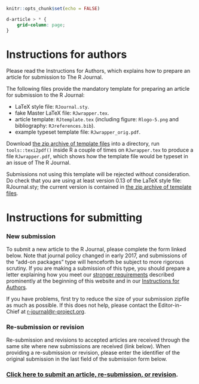 ```r
knitr::opts_chunk$set(echo = FALSE)
```

```css
d-article > * {
    grid-column: page;
}
```

# Instructions for authors

Please read the Instructions for Authors, which explains how to prepare an article for submission to The R Journal.

The following files provide the mandatory template for preparing an article for submission to the R Journal:

* LaTeX style file: `RJournal.sty`.
* fake Master LaTeX file: `RJwrapper.tex`.
* article template: `RJtemplate.tex` (including figure: `Rlogo-5.png` and bibliography: `RJreferences.bib`).
* example typeset template file: `RJwrapper_orig.pdf`.

Download [the zip archive of template files](https://rjournal.github.io/share/RJtemplate.zip) into a directory, run `tools::texi2pdf()` inside R a couple of times on `RJwrapper.tex` to produce a file `RJwrapper.pdf`, which shows how the template file would be typeset in an issue of The R Journal.

Submissions not using this template will be rejected without consideration. Do check that you are using at least version 0.13 of the LaTeX style file: RJournal.sty; the current version is contained in [the zip archive of template files](https://rjournal.github.io/share/RJtemplate.zip).

# Instructions for submitting

### New submission

To submit a new article to the R Journal, please complete the form linked below. Note that journal policy changed in early 2017, and submissions of the "add-on packages" type will henceforth be subject to more rigorous scrutiny. If you are making a submission of this type, you should prepare a letter explaining how you meet our [stronger requirements](https://journal.r-project.org/) described prominently at the beginning of this website and in our [Instructions for Authors](https://rjournal.github.io/share/author-guide.pdf).

If you have problems, first try to reduce the size of your submission zipfile as much as possible. If this does not help, please contact the Editor-in-Chief at <r-journal@r-project.org>.

### Re-submission or revision

Re-submission and revisions to accepted articles are received through the same site where new submissions are received (link below). When providing a re-submission or revision, please enter the identifier of the original submission in the last field of the submission form below.

### [Click here to submit an article, re-submission, or revision](https://forms.gle/ykj6QcoGQD5ctnA5A).
